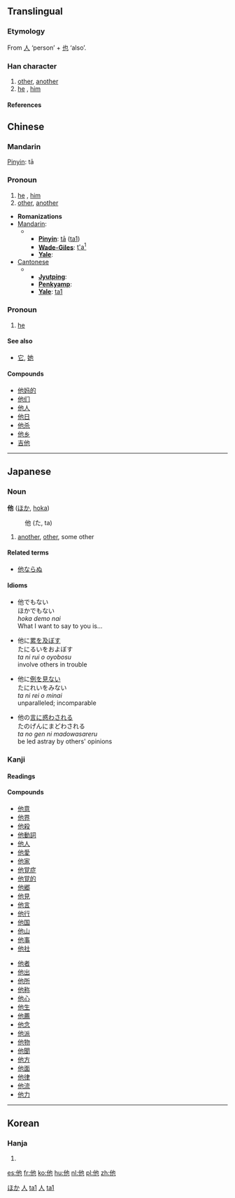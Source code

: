 {{zh-hanzi|{{zh-lookup|他}}}}
==Translingual==
===Etymology===
From [[人]] ‘person’ + [[也]] ‘also’.
===Han character===
{{Han char|rad=人|as=03|sn=5|four=2421<sub>2</sub>|canj=人心木 (OPD)}}
# [[other]], [[another]]
# [[he]] , [[him]]
====References====
{{Han ref|kx=0092.090|dkj=00370|dj=0195.120|hdz=10115.060|uh=4ED6|ud=20182|bh=A54C|bd=42316}}

==Chinese==
===Mandarin===
[[Pinyin]]: tā
===Pronoun===
# [[he]] , [[him]]
# [[other]], [[another]]

* '''Romanizations'''
* [[Mandarin]]:
*** '''[[Pinyin]]''': [[tā]] ([[ta1]])
*** '''[[Wade-Giles]]''': [[t'a1|t'a<sup>1</sup>]]
*** '''[[Yale]]''': 
* [[Cantonese]]
***'''[[Jyutping]]''':
***'''[[Penkyamp]]''': 
***'''[[Yale]]''': [[ta1]]

===Pronoun===

# [[he]]

====See also====
*[[它]], [[她]]

====Compounds====
*[[他妈的]]
*[[他们]]
*[[他人]]
*[[他日]]
*[[他杀]]
*[[他乡]]
*[[吉他]]
----
== Japanese ==



===Noun===
[[Category:Japanese nouns|ほか]]
'''他''' ([[ほか]], [[hoka]])
:他 (た, ta)
# [[another]], [[other]], some other

====Related terms====
*[[他ならぬ]]

====Idioms====
*他でもない<br>ほかでもない<br>''hoka demo nai''<br>What I want to say to you is...


*他に[[累]]を[[及ぼす]]<br>たにるいをおよぼす<br>''ta ni rui o oyobosu''<br>involve others in trouble


*他に[[例]]を[[見る|見ない]]<br>たにれいをみない<br>''ta ni rei o minai''<br>unparalleled; incomparable


*他の[[言]]に[[惑う|惑わされる]]<br>たのげんにまどわされる<br>''ta no gen ni madowasareru''<br>be led astray by others' opinions 




===Kanji===
{{ja-kanji|grade=|rs=人03}}
====Readings====
{{ja-readings|on=[[た]] ([[ta]])|kun=[[ほか]] ([[hoka]])}}

====Compounds====
{{top2}}
*[[他意]]
*[[他界]]
*[[他殺]]
*[[他動詞]]
*[[他人]]
*[[他愛]]
*[[他家]]
*[[他覚症]]
*[[他覚的]]
*[[他郷]]
*[[他見]]
*[[他言]]
*[[他行]]
*[[他国]]
*[[他山]]
*[[他事]]
*[[他社]]
{{mid2}}
*[[他者]]
*[[他出]]
*[[他所]]
*[[他称]]
*[[他心]]
*[[他生]]
*[[他薦]]
*[[他念]]
*[[他派]] 
*[[他物]]
*[[他聞]]
*[[他方]]
*[[他面]]
*[[他律]]
*[[他流]]
*[[他力]]
{{bottom}}
----
==Korean==
===Hanja===
{{ko-hanja|hangeul=[[타]]|rv=ta|mr=t'a}}
# {{defn|Korean}}


[[Category:zh-tw:Pronouns|人]]
[[Category:zh-cn:Pronouns|ta1]]
[[Category:zh-tw:Beginning Mandarin|人]]
[[Category:zh-cn:Beginning Mandarin|ta1]]



[[es:他]]
[[fr:他]]
[[ko:他]]
[[hu:他]]
[[nl:他]]
[[pl:他]]
[[zh:他]]